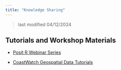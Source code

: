 ```yaml
---
title: "Knowledge Sharing"
---
```

> last modified 04/12/2024

## Tutorials and Workshop Materials

* [Posit R Webinar Series](https://github.com/nmfs-opensci/posit-webinar-series
)

* [CoastWatch Geospatial Data Tutorials](https://github.com/coastwatch-training/CoastWatch-Tutorials)